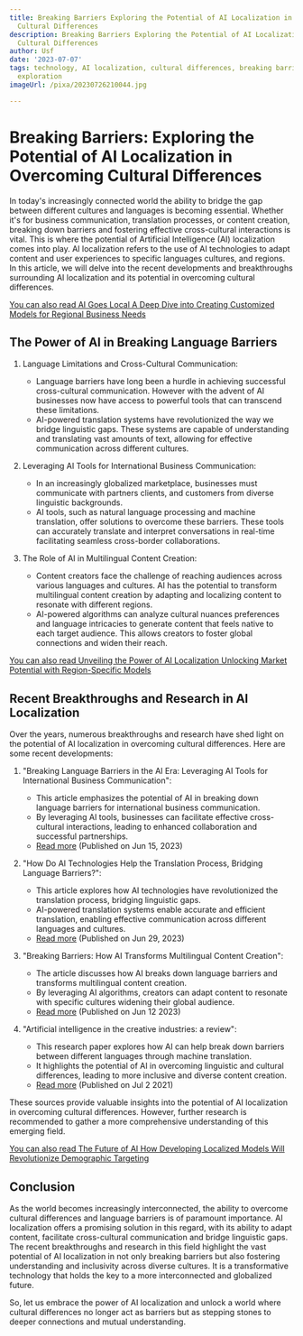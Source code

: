 ```yaml
---
title: Breaking Barriers Exploring the Potential of AI Localization in Overcoming
  Cultural Differences
description: Breaking Barriers Exploring the Potential of AI Localization in Overcoming
  Cultural Differences
author: Usf
date: '2023-07-07'
tags: technology, AI localization, cultural differences, breaking barriers, potential,
  exploration
imageUrl: /pixa/20230726210044.jpg

---
```

# Breaking Barriers: Exploring the Potential of AI Localization in Overcoming  Cultural Differences

In today's increasingly connected world the ability  to bridge the gap between different cultures and languages is becoming essential. Whether it's for business communication, translation processes, or content creation, breaking down barriers and fostering  effective cross-cultural interactions is vital. This is where the  potential of Artificial Intelligence (AI)  localization comes into play. AI localization refers  to the use of AI technologies to adapt content  and user experiences to specific languages cultures, and regions. In this article, we  will delve into the recent  developments  and breakthroughs surrounding AI localization and its potential in overcoming cultural differences.

[You can also read AI Goes Local A Deep Dive into Creating Customized Models for Regional Business Needs](AI%20Goes%20Local%20A%20Deep%20Dive%20into%20Creating%20Customized%20Models%20for%20Regional%20Business%20Needs)


##  The Power  of AI in Breaking Language Barriers

1. Language Limitations and Cross-Cultural Communication:
    - Language barriers have long been a hurdle in achieving  successful cross-cultural communication. However with the advent of AI businesses now have access to  powerful tools that can transcend these limitations.
    - AI-powered translation systems  have revolutionized the  way we bridge linguistic gaps. These systems  are capable of understanding and translating vast amounts of text, allowing for effective communication across different cultures.

2. Leveraging AI  Tools for International Business Communication:
     - In  an increasingly globalized marketplace, businesses must communicate  with partners clients, and customers from diverse linguistic backgrounds.
    - AI  tools, such as natural  language processing  and machine translation, offer solutions to overcome these barriers. These tools can accurately translate  and interpret conversations in  real-time facilitating seamless cross-border collaborations.

3.  The Role of AI in Multilingual Content Creation:
    - Content  creators face the challenge of reaching audiences across various languages and cultures. AI has the potential to  transform multilingual content creation by adapting and localizing content to resonate with  different regions.
    - AI-powered algorithms can analyze  cultural nuances preferences and language intricacies to generate content that feels native to each  target audience. This allows creators to foster global connections and  widen their reach.

[You can also read Unveiling the Power of AI Localization Unlocking  Market Potential with Region-Specific Models](Unveiling%20the%20Power%20of%20AI%20Localization%20Unlocking%20Market%20Potential%20with%20Region-Specific%20Models)


## Recent Breakthroughs and Research in AI Localization

Over the years, numerous breakthroughs and  research  have shed light on the potential of AI localization  in overcoming cultural differences. Here are some recent developments:

1. "Breaking Language Barriers in the AI Era: Leveraging AI  Tools for International Business  Communication":
   - This article emphasizes the potential of  AI in breaking down language barriers for international business communication.
    - By leveraging AI tools, businesses can facilitate effective cross-cultural interactions, leading to enhanced collaboration  and successful partnerships.
   - [Read more](https://www.linkedin.com/pulse/breaking-language-barriers-ai-era-leveraging-tools-business-a-rad)  (Published on  Jun 15, 2023)

2. "How Do AI  Technologies Help the Translation Process, Bridging Language Barriers?":
   - This article explores how AI technologies have revolutionized the translation process, bridging linguistic gaps.
   - AI-powered translation systems enable accurate and efficient translation, enabling effective  communication across different languages and cultures.
   - [Read more](https://www.iomovo.io/blog/how-do-ai-technologies-help-the-translation-process-bridging-language-barriers)  (Published on Jun 29, 2023)

3. "Breaking Barriers: How AI Transforms Multilingual Content Creation":
   - The article discusses how AI  breaks down language barriers and transforms multilingual  content creation.
   - By leveraging AI algorithms, creators can adapt content to resonate with specific  cultures widening their global audience.
   -  [Read more](https://medium.com/the-creators-oasis/breaking-barriers-how-ai-transforms-multilingual-content-creation-55426e718b59) (Published on Jun 12 2023)

4. "Artificial intelligence in the creative industries: a review":
   - This research  paper explores how AI can help break down barriers between different languages  through machine translation.
   - It highlights the potential of AI in  overcoming linguistic and cultural  differences,  leading to more inclusive and diverse content  creation.
   - [Read more](https://link.springer.com/article/10.1007/s10462-021-10039-7) (Published on Jul 2 2021)

These sources provide valuable insights into the potential of AI localization in overcoming cultural differences.  However,  further research is recommended to gather a more comprehensive understanding of this emerging field.

[You can also  read The Future  of AI How Developing Localized Models Will Revolutionize Demographic Targeting](The%20Future%20of%20AI%20How%20Developing%20Localized%20Models%20Will%20Revolutionize%20Demographic%20Targeting)


## Conclusion

As the world becomes  increasingly interconnected, the ability to overcome cultural differences and language barriers is of paramount importance. AI localization offers  a promising  solution in this regard, with its ability to adapt content, facilitate cross-cultural communication and bridge linguistic gaps. The recent breakthroughs and research  in this  field highlight the vast potential of AI localization  in not only breaking barriers but also fostering understanding  and inclusivity across  diverse cultures. It  is a transformative technology that  holds the key to a more interconnected and  globalized future.

So, let  us embrace  the power of AI localization and unlock a  world  where cultural differences no longer act  as barriers but as stepping stones to deeper  connections and mutual understanding.